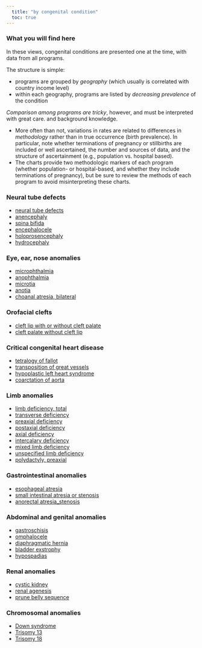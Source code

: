 ---
  title: "by congenital condition"
  toc: true
---

### What you will find here

In these views, congenital conditions are presented one at the time, with data from all programs.

The structure is simple:

-   programs are grouped by *geography* (which usually is correlated with country income level)
-   within each geography, programs are listed by *decreasing prevalence* of the condition

*Comparison among programs are tricky*, however, and must be interpreted with great care. and background knowledge.

-   More often than not, variations in rates are related to differences in *methodology* rather than in true occurrence (birth prevalence). In particular, note whether terminations of pregnancy or stillbirths are included or well ascertained, the number and sources of data, and the structure of ascertainment (e.g., population vs. hospital based).
-   The charts provide two methodologic markers of each program (whether population- or hospital-based, and whether they include terminations of pregnancy), but be sure to review the methods of each program to avoid misinterpreting these charts.

### Neural tube defects

-   [neural tube defects](conditions_icbd_neural%20tube%20defects,%20total.html)
-   [anencephaly](conditions_icbd_anencephaly.html)
-   [spina bifida](conditions_icbd_spina%20bifida.html)
-   [encephalocele](conditions_icbd_encephalocele.html)
-   [holoprosencephaly](conditions_icbd_holoprosencephaly.html)
-   [hydrocephaly](conditions_icbd_hydrocephaly.html)

### Eye, ear, nose anomalies

-   [microphthalmia](conditions_icbd_microphthalmos.html)
-   [anophthalmia](conditions_icbd_anophthalmos.html)
-   [microtia](conditions_icbd_microtia.html)
-   [anotia](conditions_icbd_anotia.html)
-   [choanal atresia, bilateral](conditions_icbd_choanal%20atresia%20bilateral.html)

### Orofacial clefts

-   [cleft lip with or without cleft palate](conditions_icbd_cleft%20lip%20with%20or%20without%20cleft%20palate.html)
-   [cleft palate without cleft lip](conditions_icbd_cleft%20palate%20without%20cleft%20lip.html)

### Critical congenital heart disease

-   [tetralogy of fallot](conditions_icbd_tetralogy%20of%20fallot.html)
-   [transposition of great vessels](conditions_icbd_transposition%20of%20great%20vessels.html)
-   [hypoplastic left heart syndrome](conditions_icbd_hypoplastic%20left%20heart%20syndrome.html)
-   [coarctation of aorta](conditions_icbd_coarctation%20of%20aorta.html)

### Limb anomalies

-   [limb deficiency, total](conditions_icbd_limb%20deficiency%20(ld),%20total.html)
-   [transverse deficiency](conditions_icbd_ld%20transverse.html)
-   [preaxial deficiency](conditions_icbd_ld%20preaxial.html)
-   [postaxial deficiency](conditions_icbd_ld%20postaxial.html)
-   [axial deficiency](conditions_icbd_ld%20axial.html)
-   [intercalary deficiency](conditions_icbd_ld%20intercalary.html)
-   [mixed limb deficiency](conditions_icbd_ld%20mixed.html)
-   [unspecified limb deficiency](conditions_icbd_ld%20unspec..html)
-   [polydactyly, preaxial](conditions_icbd_polydactyly%20preaxial.html)

### Gastrointestinal anomalies

-   [esophageal atresia](conditions_icbd_esophageal%20atresia.html)
-   [small intestinal atresia or stenosis](conditions_icbd_small%20intestinal%20atresia_stenosis.html)
-   [anorectal atresia_stenosis](conditions_icbd_anorectal%20atresia_stenosis.html)

### Abdominal and genital anomalies

-   [gastroschisis](conditions_icbd_gastroschisis.html)
-   [omphalocele](conditions_icbd_omphalocele.html)
-   [diaphragmatic hernia](conditions_icbd_diaphragmatic%20hernia.html)
-   [bladder exstrophy](conditions_icbd_bladder%20exstrophy.html)\
-   [hypospadias](conditions_icbd_hypospadias.html)

### Renal anomalies

-   [cystic kidney](conditions_icbd_cystic%20kidney.html)
-   [renal agenesis](conditions_icbd_renal%20agenesis.html)
-   [prune belly sequence](conditions_icbd_prune%20belly%20sequence.html)

### Chromosomal anomalies

-   [Down syndrome](conditions_icbd_down%20syndrome.html)
-   [Trisomy 13](conditions_icbd_trisomy%2013.html)
-   [Trisomy 18](conditions_icbd_trisomy%2018.html)

